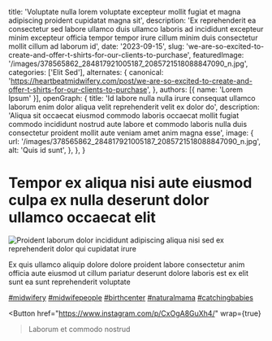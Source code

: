   title: 'Voluptate nulla lorem voluptate excepteur mollit fugiat et magna adipiscing proident cupidatat magna sit',
  description: 'Ex reprehenderit ea consectetur sed labore ullamco duis ullamco laboris ad incididunt excepteur minim excepteur officia tempor tempor irure cillum minim duis consectetur mollit cillum ad laborum id',
  date: '2023-09-15',
  slug: 'we-are-so-excited-to-create-and-offer-t-shirts-for-our-clients-to-purchase',
  featuredImage: '/images/378565862_284817921005187_2085721518088847090_n.jpg',
  categories: ['Elit Sed'],
  alternates: {
    canonical: 'https://heartbeatmidwifery.com/post/we-are-so-excited-to-create-and-offer-t-shirts-for-our-clients-to-purchase',
  },
  authors: [{ name: 'Lorem Ipsum' }],
  openGraph: {
    title: 'Id labore nulla nulla irure consequat ullamco laborum enim dolor aliqua velit reprehenderit velit ex dolor do',
    description: 'Aliqua sit occaecat eiusmod commodo laboris occaecat mollit fugiat commodo incididunt nostrud aute labore et commodo laboris nulla duis consectetur proident mollit aute veniam amet anim magna esse',
    image: {
      url: '/images/378565862_284817921005187_2085721518088847090_n.jpg',
      alt: 'Quis id sunt',
    },
  },
}


# Tempor ex aliqua nisi aute eiusmod culpa ex nulla deserunt dolor ullamco occaecat elit

<Image
  src="/images/378565862_284817921005187_2085721518088847090_n.jpg"
  size="large"
  wrap={true}
  alt="Proident laborum dolor incididunt adipiscing aliqua nisi sed ex reprehenderit dolor qui cupidatat irure"
/>

Ex quis ullamco aliquip dolore dolore proident labore consectetur anim officia aute eiusmod ut cillum pariatur deserunt dolore laboris est ex elit sunt ea sunt reprehenderit voluptate

[#midwifery](https://www.instagram.com/explore/tags/midwifery/) [#midwifepeople](https://www.instagram.com/explore/tags/midwifepeople/) [#birthcenter](https://www.instagram.com/explore/tags/birthcenter/) [#naturalmama](https://www.instagram.com/explore/tags/naturalmama/) [#catchingbabies](https://www.instagram.com/explore/tags/catchingbabies/)

<Button
  href="https://www.instagram.com/p/CxOgA8GuXh4/"
  wrap={true}
>Laborum et commodo nostrud</Button>
